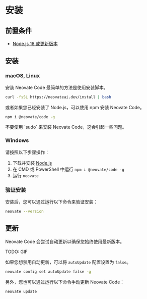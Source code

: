 
# 安装

## 前置条件

- [Node.js 18 或更新版本](https://nodejs.org/en/download/)

## 安装

### macOS, Linux

安装 Neovate Code 最简单的方法是使用安装脚本。

```bash
curl -fsSL https://neovateai.dev/install | bash
```

或者如果您已经安装了 Node.js，可以使用 npm 安装 Neovate Code。

```bash
npm i @neovate/code -g
```

<Callout type="warning">
  不要使用 `sudo` 来安装 Neovate Code，这会引起一些问题。
</Callout>

### Windows

请按照以下步骤操作：

1. 下载并安装 [Node.js](https://nodejs.org/en/download/)
2. 在 CMD 或 PowerShell 中运行 `npm i @neovate/code -g`
3. 运行 `neovate`

### 验证安装

安装后，您可以通过运行以下命令来验证安装：

```bash
neovate --version
```

## 更新

Neovate Code 会尝试自动更新以确保您始终使用最新版本。

TODO: GIF

如果您想禁用自动更新，可以将 `autoUpdate` 配置设置为 `false`。

```bash
neovate config set autoUpdate false -g
```

另外，您也可以通过运行以下命令手动更新 Neovate Code：

```bash
neovate update
```
